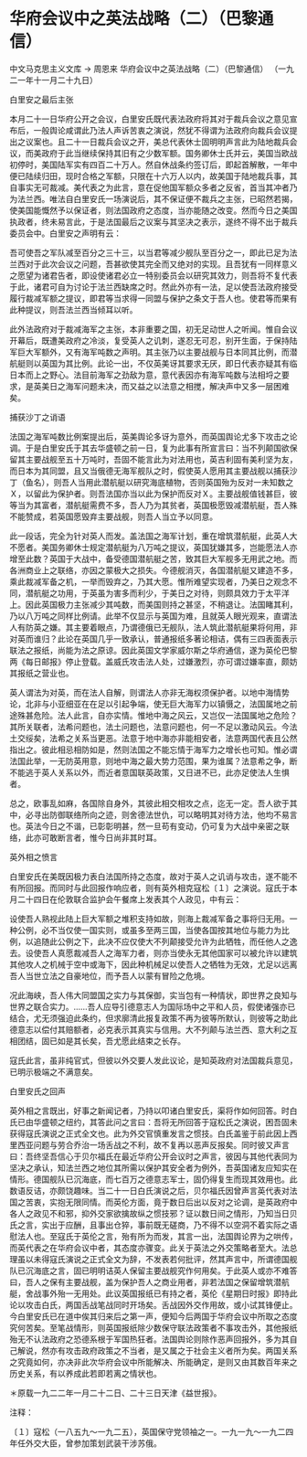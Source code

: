 # 华府会议中之英法战略（二）（巴黎通信）

中文马克思主义文库 -> 周恩来
华府会议中之英法战略（二）（巴黎通信）
（一九二一年十一月二十九日）

白里安之最后主张

本月二十一日华府公开之会议，白里安氏既代表法政府将其对于裁兵会议之意见宣布后，一般舆论咸谓此乃法人声诉苦衷之演说，然犹不得谓为法政府向裁兵会议提出之议案也。且二十一日裁兵会议之开，美总代表休士固明明声言此为陆地裁兵会议，而美政府于此当继续保持其旧有之少数军额。国务卿休士氏并云，美国当欧战初停时，美国陆军实有四百二十万人。然自休战条约签订后，即起首解散，一年中便已陆续归田，现时合格之军额，只限在十六万人以内，故美国于陆地裁兵事，其自事实无可裁减。美代表之为此言，意在促他国军额众多者之反省，首当其冲者乃为法兰西。唯法自白里安氏一场演说后，其不保证便不裁兵之主张，已昭然若揭，使美国能慨然予以保证者，则法国政府之态度，当亦能随之改变。然而今日之美国执政者，终未易言此，于是法国最后之议案与其坚决之表示，遂终不得不出于裁兵委员会中。白里安之声明有云：

吾可使吾之军队减至百分之三十三，以当君等减少舰队至百分之一，即此已足为法兰西对于此次会议之问题，吾甚欲使其完全而又绝对的实现。且吾犹有一同样意义之愿望为诸君告者，即设使诸君必立一特别委员会以研究其效力，则吾将不复代表于此，诸君可自为讨论于法兰西缺席之时。然此外亦有一法，足以使吾法政府接受履行裁减军额之提议，即君等当求得一同盟与保护之条文于吾人也。使君等而果有此种提议，则吾法兰西当倾耳以听。

此外法政府对于裁减海军之主张，本非重要之国，初无足动世人之听闻。惟自会议开幕后，既遭美政府之冷淡，复受英人之讥刺，遂忍无可忍，别开生面，于保持陆军巨大军额外，又有海军吨数之声明。其主张乃以主要战舰与日本同其比例，而潜航艇则以英国为其比例。此论一出，不仅英美讶其要求无厌，即日代表亦疑其有临日本而上之野心。法目前海军之劲敌为意，意代表因亦有海军吨数与法相埒之要求，是英美日之海军问题未决，而又益之以法意之相搅，解决声中又多一层困难矣。

捕获沙丁之诮语

法国之海军吨数比例案提出后，英美舆论多讶为意外，而英国舆论尤多下攻击之论调。于是白里安氏于其去华盛顿之前一日，复为此事有所宣言曰：当不列颠国欲保留其主要战舰至五十万吨时，吾固不能言此为对法用也，英吉利固有美利坚为友，而日本为其同盟，且又当俄德无海军舰队之时，假使英人愿用其主要战舰以捕获沙丁（鱼名），则吾人当用此潜航艇以研究海底植物，否则英国殆为反对一未知数之Ｘ，以留此为保护者。则吾法国亦当以此为保护而反对Ｘ。主要战舰值钱甚巨，彼等当为其富者，潜航艇需费不多，吾人乃为其贫者，英国极愿毁减潜航艇，吾人殊不能赞成，若英国愿毁弃主要战舰，则吾人当立予以同意。

此一段话，完全为针对英人而发。盖法国之海军计划，重在增筑潜航艇，此英人大不愿者。美国务卿休士规定潜航艇为八万吨之提议，英国犹嫌其多，岂能愿法人亦增至此数？英国于大战中，备受德国潜航艇之苦，致其巨大军舰多无用武之地。而各洲商业上之联络，亦因之蒙极大之损失。今德舰消灭，各国潜航艇又建造不多，乘此裁减军备之机，一举而毁弃之，乃其大愿。惟所难望实现者，乃美日之观念不同，潜航艇之功用，于英虽为害多而利少，于美日之对待，则颇具效力于太平洋上。因此英国极力主张减少其吨数，而美国则持之甚坚，不稍退让。法国睹其利，乃以八万吨之同样比例请。此举不仅显示与英国为难，且就英人眼光观来，直谓法人有防英之嫌。其主要着眼点，乃谓德俄已无舰队，法人筑此潜航艇果将何用，非对英而谁归？此论在英国几乎一致承认，普通报纸多著论相诘，偶有三四表面表示联法之报纸，尚能为法之原谅。因此英国文学家威尔斯之华府通信，遂为英伦巴黎两《每日邮报》停止登载。盖威氏攻击法人处，过嫌激烈，亦可谓过嫌率直，颇妨其报纸之营业也。

英人谓法为对英，而在法人自解，则谓法人亦非无海权须保护者。以地中海情势论，北非与小亚细亚在在足以引起争端，使无巨大海军力以镇慑之，法国属地之前途殊甚危险。法人此言，自亦实情。惟地中海之风云，又岂仅一法国属地之危险？其所关联者，法希问题也，法土问题也，法意问题也，何一不足以激动风云。今法土交绥矣，法希之关系当更恶。法意于地中海亦非能相安者，法意两国代表且公然指出之。彼此相忌相防如是，然则法国之不能忘情于海军力之增长也可知。惟必谓法国此举，一无防英用意，则地中海之最大势力范围，果为谁属？法意希之争，断不能逃于英人关系以外，而近者意国联英政策，又日进不已，此亦足使法人生惧者。

总之，欧事乱如麻，各国除自身外，其彼此相交相攻之点，迄无一定。吾人欲于其中，必寻出防御联络所向之迹，则舍德法世仇，可以略明其对待方法，他均不易言也。英法今日之不谐，已彰彰明甚，然一旦苟有变动，仍可复为大战中亲密之联络，此亦可敢断言者，惟今日尚非其时耳。

英外相之愤言

白里安氏在美既因极力表白法国所持之态度，故对于英人之讥诮与攻击，遂不能不有所回报。而同时与此回报作响应者，则有英外相克寇松〔１〕之演说。寇氏于本月二十四日在伦敦联合监护会午餐席上发表其个人政见，中有云：

设使吾人熟视此陆上巨大军额之堆积支持如故，则海上裁减军备之事将归无用。一种公例，必不当仅使一国实则，或虽多至两三国，当使各国按其地位与能力为比例，以追随此公例之下，此决不应仅使大不列颠接受允许为此牺牲，而任他人之逸去。设使吾人真愿裁减吾人之海军力者，则亦当使永无其他国家可以被允许以建筑其他攻人之机械于空中或海下，因此种机械足以使吾人之牺牲为无效，尤足以远离吾人当世立法之自豪地位，而予吾人以蒙有冒险之危境。

况此海峡，吾人伟大同盟国之实力与其保御，实当包有一种情状，即世界之良知与世界之联合实力。......吾人应导引德意志人为国际场中之平和人员，假使诸强亦已结合，尤无须强迫此条约，但求廓清此报复政策不再为彼等所默认，则彼等之助此德意志以偿付其赔额者，必克表示其真实与信用。大不列颠与法兰西、意大利之互相团结，固已如是其长矣，吾尤愿此结束之长存。

寇氏此言，虽非纯官式，但彼以外交要人发此议论，是知英政府对法国裁兵意见，已明示极端之不满意矣。

白里安氏之回声

英外相之言既出，好事之新闻记者，乃持以叩诸白里安氏，渠将作如何回答。时白氏已由华盛顿之纽约，其答此问之言曰：吾将无所回答于寇松氏之演说，困吾固未获得寇氏演说之正式全文也。此为外交官慎重发言之惯技。白氏盖鉴于前此因上西里西亚问题与劳合乔治一场舌战之不利，故不复再以恶声反报矣。同时彼又声言曰：吾终坚吾信心于贝尔福氏在最近华府公开会议时之声言，彼因与其他代表同为坚决之承认，知法兰西之地位其所需以保护其安全者为例外，吾英国诸友应知实在情形。德国舰队已沉海底，而七百万之德意志军士，固仍得复生而现其效用也。此数语反诘，亦颇饶趣味。当二十一日白氏演说之后，贝尔福氏因曾声言英代表对法国之苦衷，实抱无限同情。而英伦方面，竟于数日后出以反对之论调，是英政府中各人之政见不和邪，抑外交家欲擒故纵之惯技邪？证以数日间之情形，乃知当日贝氏之言，实出于应酬，且事出仓猝，事前既无磋商，乃不得不以空洞不着实际之语慰法人也。至寇氏于英伦之言，殆有所为而发，其言一出，法国舆论界为之哄传，而英代表之在华府会议中者，其态度亦骤变。此关于英法之外交策略者至大。法总理虽以未得寇氏演说之正式全文为辞，不发表若何批评，然其声言中，所谓德国舰队已沉海底之言，固已明明诘英人保留主要战舰究作何用矣。于此英人或亦不难答曰，吾人之保有主要战舰，盖为保护吾人之商业用者，非若法国之保留增筑潜航艇，舍战事外殆一无用处。此议英国报纸已有持之者，英伦《星期日时报》即持此论以攻击白氏，两国舌战笔战同时开场矣。舌战因外交作用故，或小试其锋便止。今白里安氏已在道中俟其归来后之第一声，便知今后两国于华府会议中所取之态度究何苦矣。至笔战情形，则英国报纸除少数保守联法政策者不事攻击外，其他报纸殆无不认法政府之恐德系根于军国热狂者。法国舆论则除作恶声回报外，多为其自己解说，然亦有攻击政府政策之不当者，是又属之于社会主义者所为矣。两国关系之究竟如何，亦决非此次华府会议中所能解决、所能确定，是则又由其数百年来之历史关系，有以养成此若即若离之情状也。

＊原载一九二二年一月二十二日、二十三日天津《益世报》。

注释：

〔１〕寇松（一八五九～一九二五），英国保守党领袖之一。一九一九～一九二四年任外交大臣，曾参加策划武装干涉苏俄。

